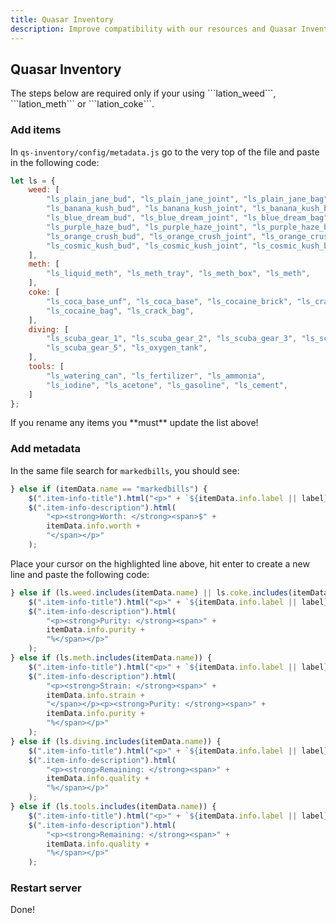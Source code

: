 ```yaml
---
title: Quasar Inventory
description: Improve compatibility with our resources and Quasar Inventory
---
```



## Quasar Inventory

<Callout type="warning" emoji="⚠️">
    The steps below are required only if your using ```lation_weed```, ```lation_meth``` or ```lation_coke```.
</Callout>

<Steps>

### Add items

In ```qs-inventory/config/metadata.js``` go to the very top of the file and paste in the following code:

```js copy filename="qs-inventory/config/metadata.js"
let ls = {
    weed: [
        "ls_plain_jane_bud", "ls_plain_jane_joint", "ls_plain_jane_bag",
        "ls_banana_kush_bud", "ls_banana_kush_joint", "ls_banana_kush_bag",
        "ls_blue_dream_bud", "ls_blue_dream_joint", "ls_blue_dream_bag",
        "ls_purple_haze_bud", "ls_purple_haze_joint", "ls_purple_haze_bag",
        "ls_orange_crush_bud", "ls_orange_crush_joint", "ls_orange_crush_bag",
        "ls_cosmic_kush_bud", "ls_cosmic_kush_joint", "ls_cosmic_kush_bag",
    ],
    meth: [
        "ls_liquid_meth", "ls_meth_tray", "ls_meth_box", "ls_meth",
    ],
    coke: [
        "ls_coca_base_unf", "ls_coca_base", "ls_cocaine_brick", "ls_crack_brick",
        "ls_cocaine_bag", "ls_crack_bag",
    ],
    diving: [
        "ls_scuba_gear_1", "ls_scuba_gear_2", "ls_scuba_gear_3", "ls_scuba_gear_4",
        "ls_scuba_gear_5", "ls_oxygen_tank",
    ],
    tools: [
        "ls_watering_can", "ls_fertilizer", "ls_ammonia",
        "ls_iodine", "ls_acetone", "ls_gasoline", "ls_cement",
    ]
};
```

<Callout type="error" emoji="⛔">
    If you rename any items you **must** update the list above!
</Callout>
 
### Add metadata
In the same file search for ```markedbills```, you should see:
```js copy filename="qs-inventory/config/metadata.js" {7}
} else if (itemData.name == "markedbills") {
    $(".item-info-title").html("<p>" + `${itemData.info.label || label}` + "</p>");
    $(".item-info-description").html(
        "<p><strong>Worth: </strong><span>$" +
        itemData.info.worth +
        "</span></p>"
    );
```

Place your cursor on the highlighted line above, hit enter to create a new line and paste the following code:
```js copy filename="qs-inventory/config/metadata.js"
} else if (ls.weed.includes(itemData.name) || ls.coke.includes(itemData.name)) {
    $(".item-info-title").html("<p>" + `${itemData.info.label || label}` + "</p>");
    $(".item-info-description").html(
        "<p><strong>Purity: </strong><span>" +
        itemData.info.purity +
        "%</span></p>"
    );
} else if (ls.meth.includes(itemData.name)) {
    $(".item-info-title").html("<p>" + `${itemData.info.label || label}` + "</p>");
    $(".item-info-description").html(
        "<p><strong>Strain: </strong><span>" +
        itemData.info.strain +
        "</span></p><p><strong>Purity: </strong><span>" +
        itemData.info.purity +
        "%</span></p>"
    );
} else if (ls.diving.includes(itemData.name)) {
    $(".item-info-title").html("<p>" + `${itemData.info.label || label}` + "</p>");
    $(".item-info-description").html(
        "<p><strong>Remaining: </strong><span>" +
        itemData.info.quality +
        "%</span></p>"
    );
} else if (ls.tools.includes(itemData.name)) {
    $(".item-info-title").html("<p>" + `${itemData.info.label || label}` + "</p>");
    $(".item-info-description").html(
        "<p><strong>Remaining: </strong><span>" +
        itemData.info.quality +
        "%</span></p>"
    );
```

### Restart server
Done!

</Steps>